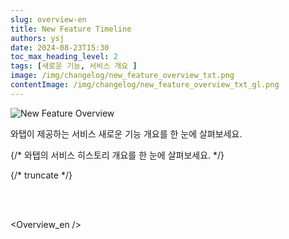 ```yaml
---
slug: overview-en
title: New Feature Timeline
authors: ysj
date: 2024-08-23T15:30
toc_max_heading_level: 2
tags: [새로운 기능, 서비스 개요 ]
image: /img/changelog/new_feature_overview_txt.png
contentImage: /img/changelog/new_feature_overview_txt_gl.png
---
```




![New Feature Overview](/img/changelog/new_feature_overview_txt.png)

와탭이 제공하는 서비스 새로운 기능 개요를 한 눈에 살펴보세요.

{/* 와탭의 서비스 히스토리 개요를 한 눈에 살펴보세요. */}

{/* truncate */}

<br/>
<br/>

<div class='history_overview' id='overview_test'>

<CustomListItem>

<ChangelogComponent3>


<Overview_en /> 

</ChangelogComponent3>

</CustomListItem>


</div>